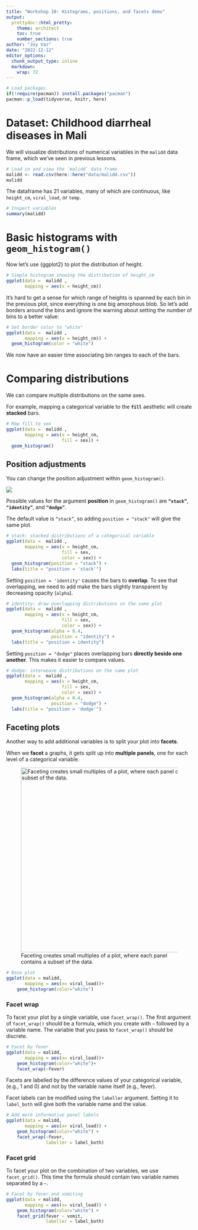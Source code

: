 ```yaml
---
title: "Workshop 10: Histograms, positions, and facets demo"
output:
  prettydoc::html_pretty:
    theme: architect
    toc: true
    number_sections: true
author: "Joy Vaz"
date: "2022-12-12"
editor_options: 
  chunk_output_type: inline
  markdown: 
    wrap: 72
---
```


```r
# Load packages 
if(!require(pacman)) install.packages("pacman")
pacman::p_load(tidyverse, knitr, here)
```

# Dataset: Childhood diarrheal diseases in Mali

We will visualize distributions of numerical variables in the `malidd`
data frame, which we've seen in previous lessons.

```r
# Load in and view the `malidd` data frame
malidd <- read.csv(here::here("data/malidd.csv"))
malidd
```

The dataframe has 21 variables, many of which are continuous, like
`height_cm`, `viral_load`, or `temp`.

```r
# Inspect variables
summary(malidd)
```

# Basic histograms with `geom_histogram()`

Now let's use {ggplot2} to plot the distribution of height.

```r
# Simple histogram showing the distribution of height_cm
ggplot(data =  malidd , 
       mapping = aes(x = height_cm))
```

It's hard to get a sense for which range of heights is spanned by each
bin in the previous plot, since everything is one big amorphous blob. So
let's add borders around the bins and ignore the warning about setting
the number of bins to a better value:

```r
# Set border color to "white"
ggplot(data =  malidd , 
       mapping = aes(x = height_cm)) +
  geom_histogram(color = "white")
```

We now have an easier time associating bin ranges to each of the bars.

# Comparing distributions

We can compare multiple distributions on the same axes.

For example, mapping a categorical variable to the **`fill`** aesthetic
will create **stacked** bars.

```r
# Map fill to sex
ggplot(data =  malidd , 
       mapping = aes(x = height_cm,
                     fill = sex)) +
  geom_histogram()
```

## Position adjustments

You can change the position adjustment within `geom_histogram()`.

![](images/gg_min_build.png)

Possible values for the argument **position** in `geom_histogram()` are
**`“stack”`**, **`“identity”`**, and **`“dodge”`**.

The default value is `“stack”`, so adding `position = "stack"` will give
the same plot.

```r
# stack: stacked distributions of a categorical variable  
ggplot(data =  malidd , 
       mapping = aes(x = height_cm, 
                     fill = sex,
                     color = sex)) +
  geom_histogram(position = "stack") + 
  labs(title = "position = 'stack'")
```

Setting `position = 'identity'` causes the bars to **overlap**. To see
that overlapping, we need to add make the bars slightly transparent by
decreasing opacity (`alpha`).

```r
# identity: draw overlapping distributions on the same plot
ggplot(data =  malidd , 
       mapping = aes(x = height_cm, 
                     fill = sex,
                     color = sex)) +
  geom_histogram(alpha = 0.4, 
                 position = "identity") + 
  labs(title = "position = identity")
```

Setting `position = "dodge"` places overlapping bars **directly beside
one another**. This makes it easier to compare values.

```r
# dodge: interweave distributions on the same plot
ggplot(data =  malidd , 
       mapping = aes(x = height_cm, 
                     fill = sex,
                     color = sex)) +
  geom_histogram(alpha = 0.4, 
                 position = "dodge") + 
  labs(title = "position = 'dodge'")
```

## Faceting plots

Another way to add additional variables is to split your plot into
**facets**.

When we **facet** a graphs, it gets split up into **multiple panels**,
one for each level of a categorical variable.

![Faceting creates small multiples of a plot, where each panel contains
a subset of the data.](images/gglayers_facet.png){width="500"}

```r
# Base plot
ggplot(data = malidd, 
       mapping = aes(x= viral_load))+
    geom_histogram(color="white")
```

### Facet wrap

To facet your plot by a single variable, use `facet_wrap()`. The first
argument of `facet_wrap()` should be a formula, which you create with
`~` followed by a variable name. The variable that you pass to
`facet_wrap()` should be discrete.

```r
# Facet by fever
ggplot(data = malidd, 
       mapping = aes(x= viral_load))+
    geom_histogram(color="white")+
    facet_wrap(~fever)
```

Facets are labelled by the difference values of your categorical
variable, (e.g., 1 and 0) and not by the variable name itself (e.g.,
fever).

Facet labels can be modified using the `labeller` argument. Setting it
to `label_both` will give both the variable name and the value.

```r
# Add more informative panel labels
ggplot(data = malidd, 
       mapping = aes(x= viral_load)) +
    geom_histogram(color="white") +
    facet_wrap(~fever, 
               labeller = label_both)
```

### Facet grid

To facet your plot on the combination of two variables, we use
`facet_grid()`. This time the formula should contain two variable names
separated by a `~`.

```r
# Facet by fever and vomiting
ggplot(data = malidd, 
       mapping = aes(x= viral_load)) +
    geom_histogram(color="white") +
    facet_grid(fever ~ vomit, 
               labeller = label_both)
```
